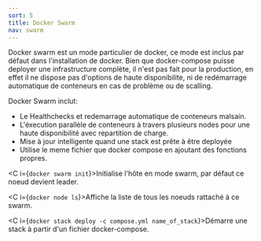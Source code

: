 ```yaml
---
sort: 5
title: Docker Swarm
nav: swarm
---
```


Docker swarm est un mode particulier de docker, ce mode est inclus par défaut dans l'installation de docker. Bien que docker-compose puisse deployer une infrastructure complète, il n'est pas fait pour la production, en effet il ne dispose pas d'options de haute disponibilite, ni de redémarrage automatique de conteneurs en cas de problème ou de scalling.

Docker Swarm inclut:

- Le Healthchecks et redemarrage automatique de conteneurs malsain.
- L'éxecution parallèle de conteneurs à travers plusieurs nodes pour une haute disponibilité avec repartition de charge.
- Mise à jour intelligente quand une stack est prête à être deployée
- Utilise le meme fichier que docker compose en ajoutant des fonctions propres.

<C i={`docker swarm init`}>Initialise l'hôte en mode swarm, par défaut ce noeud devient leader.</C>

<C i={`docker node ls`}>Affiche la liste de tous les noeuds rattaché à ce swarm.</C>

<C i={`docker stack deploy -c compose.yml name_of_stack`}>Démarre une stack à partir d'un fichier docker-compose.</C>

